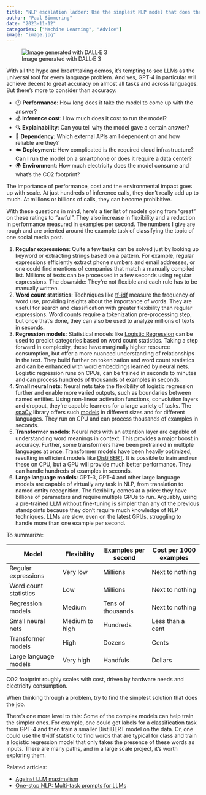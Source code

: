 ```yaml
---
title: "NLP escalation ladder: Use the simplest NLP model that does the job"
author: "Paul Simmering"
date: "2023-11-12"
categories: ["Machine Learning", "Advice"]
image: "image.jpg"
---
```


![Image generated with DALL·E 3](image.jpg)

With all the hype and breathtaking demos, it's tempting to see LLMs as the universal tool for every language problem. And yes, GPT-4 in particular will achieve decent to great accuracy on almost all tasks and across languages. But there's more to consider than accuracy:

- 🕐 **Performance**: How long does it take the model to come up with the answer?
- 💰 **Inference cost**: How much does it cost to run the model?
- 🔍 **Explainability**: Can you tell why the model gave a certain answer?
- 🔗 **Dependency**: Which external APIs am I dependent on and how reliable are they?
- ☁️ **Deployment**: How complicated is the required cloud infrastructure? Can I run the model on a smartphone or does it require a data center?
- 🌍 **Environment**: How much electricity does the model consume and what's the CO2 footprint?

The importance of performance, cost and the environmental impact goes up with scale. At just hundreds of inference calls, they don't really add up to much. At millions or billions of calls, they can become prohibitive.

With these questions in mind, here's a tier list of models going from "great" on these ratings to "awful". They also increase in flexibility and a reduction in performance measured in examples per second. The numbers I give are rough and are oriented around the example task of classifying the topic of one social media post.

1. **Regular expressions**: Quite a few tasks can be solved just by looking up keyword or extracting strings based on a pattern. For example, regular expressions efficiently extract phone numbers and email addresses, or one could find mentions of companies that match a manually compiled list. Millions of texts can be processed in a few seconds using regular expressions. The downside: They're not flexible and each rule has to be manually written.
2. **Word count statistics**: Techniques like [tf-idf](https://en.wikipedia.org/wiki/Tf–idf) measure the frequency of word use, providing insights about the importance of words. They are useful for search and classification with greater flexibility than regular expressions. Word counts require a tokenization pre-processing step, but once that's done, they can also be used to analyze millions of texts in seconds.
3. **Regression models**: Statistical models like [Logistic Regression](https://en.wikipedia.org/wiki/Logistic_regression) can be used to predict categories based on word count statistics. Taking a step forward in complexity, these have marginally higher resource consumption, but offer a more nuanced understanding of relationships in the text. They build further on tokenization and word count statistics and can be enhanced with word embeddings learned by neural nets. Logistic regression runs on CPUs, can be trained in seconds to minutes and can process hundreds of thousands of examples in seconds.
4. **Small neural nets**: Neural nets take the flexibility of logistic regression further and enable more varied outputs, such as boundaries between named entities. Using non-linear activation functions, convolution layers and dropout, they're capable learners for a large variety of tasks. The [spaCy](https://spacy.io) library offers such [models](https://spacy.io/usage/models) in different sizes and for different languages. They run on CPU and can process thousands of examples in seconds.
5. **Transformer models**: Neural nets with an attention layer are capable of understanding word meanings in context. This provides a major boost in accuracy. Further, some transformers have been pretrained in multiple languages at once. Transformer models have been heavily optimized, resulting in efficient models like [DistilBERT](https://arxiv.org/abs/1910.01108). It is possible to train and run these on CPU, but a GPU will provide much better performance. They can handle hundreds of examples in seconds.
6. **Large language models**: GPT-3, GPT-4 and other large language models are capable of virtually any task in NLP, from translation to named entity recognition. The flexibility comes at a price: they have billions of parameters and require multiple GPUs to run. Arguably, using a pre-trained LLM without fine-tuning is simpler than any of the previous standpoints because they don't require much knowledge of NLP techniques. LLMs are slow, even on the latest GPUs, struggling to handle more than one example per second.

To summarize:

| Model | Flexibility | Examples per second | Cost per 1000 examples |
| --- | --- | --- | --- |
| Regular expressions | Very low | Millions | Next to nothing |
| Word count statistics | Low | Millions | Next to nothing |
| Regression models | Medium | Tens of thousands | Next to nothing |
| Small neural nets | Medium to high | Hundreds | Less than a cent |
| Transformer models | High | Dozens | Cents |
| Large language models | Very high | Handfuls | Dollars |

CO2 footprint roughly scales with cost, driven by hardware needs and electricity consumption.

When thinking through a problem, try to find the simplest solution that does the job.

There's one more level to this: Some of the complex models can help train the simpler ones. For example, one could get labels for a classification task from GPT-4 and then train a smaller DistilBERT model on the data. Or, one could use the tf-idf statistic to find words that are typical for class and train a logistic regression model that only takes the presence of these words as inputs. There are many paths, and in a large scale project, it's worth exploring them.

Related articles:

- [Against LLM maximalism](https://explosion.ai/blog/against-llm-maximalism)
- [One-stop NLP: Multi-task prompts for LLMs]("/blog/one-stop-nlp")
